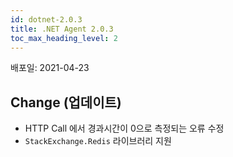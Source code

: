 ```yaml
---
id: dotnet-2.0.3
title: .NET Agent 2.0.3
toc_max_heading_level: 2
---
```



배포일: 2021-04-23

## Change (업데이트)

* HTTP Call 에서 경과시간이 0으로 측정되는 오류 수정
* `StackExchange.Redis` 라이브러리 지원